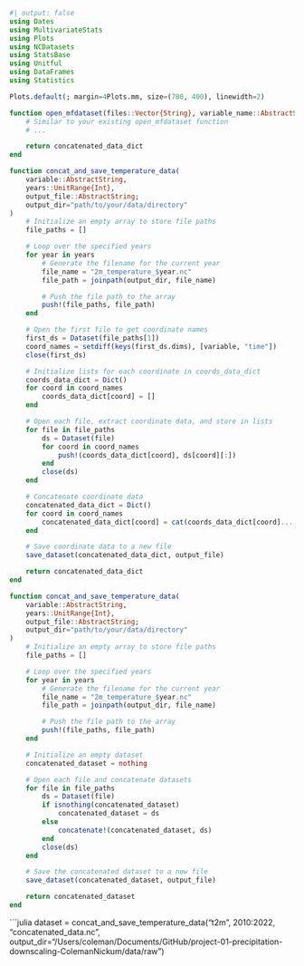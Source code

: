```julia
#| output: false
using Dates
using MultivariateStats
using Plots
using NCDatasets
using StatsBase
using Unitful
using DataFrames
using Statistics

Plots.default(; margin=4Plots.mm, size=(700, 400), linewidth=2)
```

```julia
function open_mfdataset(files::Vector{String}, variable_name::AbstractString)
    # Similar to your existing open_mfdataset function
    # ...

    return concatenated_data_dict
end

function concat_and_save_temperature_data(
    variable::AbstractString,
    years::UnitRange{Int},
    output_file::AbstractString;
    output_dir="path/to/your/data/directory"
)
    # Initialize an empty array to store file paths
    file_paths = []

    # Loop over the specified years
    for year in years
        # Generate the filename for the current year
        file_name = "2m_temperature_$year.nc"
        file_path = joinpath(output_dir, file_name)

        # Push the file path to the array
        push!(file_paths, file_path)
    end

    # Open the first file to get coordinate names
    first_ds = Dataset(file_paths[1])
    coord_names = setdiff(keys(first_ds.dims), [variable, "time"])
    close(first_ds)

    # Initialize lists for each coordinate in coords_data_dict
    coords_data_dict = Dict()
    for coord in coord_names
        coords_data_dict[coord] = []
    end

    # Open each file, extract coordinate data, and store in lists
    for file in file_paths
        ds = Dataset(file)
        for coord in coord_names
            push!(coords_data_dict[coord], ds[coord][:])
        end
        close(ds)
    end

    # Concatenate coordinate data
    concatenated_data_dict = Dict()
    for coord in coord_names
        concatenated_data_dict[coord] = cat(coords_data_dict[coord]..., dims=length(coord_names) + 1)
    end

    # Save coordinate data to a new file
    save_dataset(concatenated_data_dict, output_file)

    return concatenated_data_dict
end
```
```julia
function concat_and_save_temperature_data(
    variable::AbstractString,
    years::UnitRange{Int},
    output_file::AbstractString;
    output_dir="path/to/your/data/directory"
)
    # Initialize an empty array to store file paths
    file_paths = []

    # Loop over the specified years
    for year in years
        # Generate the filename for the current year
        file_name = "2m_temperature_$year.nc"
        file_path = joinpath(output_dir, file_name)

        # Push the file path to the array
        push!(file_paths, file_path)
    end

    # Initialize an empty dataset
    concatenated_dataset = nothing

    # Open each file and concatenate datasets
    for file in file_paths
        ds = Dataset(file)
        if isnothing(concatenated_dataset)
            concatenated_dataset = ds
        else
            concatenate!(concatenated_dataset, ds)
        end
        close(ds)
    end

    # Save the concatenated dataset to a new file
    save_dataset(concatenated_dataset, output_file)

    return concatenated_dataset
end
```
```julia
dataset = concat_and_save_temperature_data("t2m", 2010:2022, "concatenated_data.nc", output_dir="/Users/coleman/Documents/GitHub/project-01-precipitation-downscaling-ColemanNickum/data/raw")